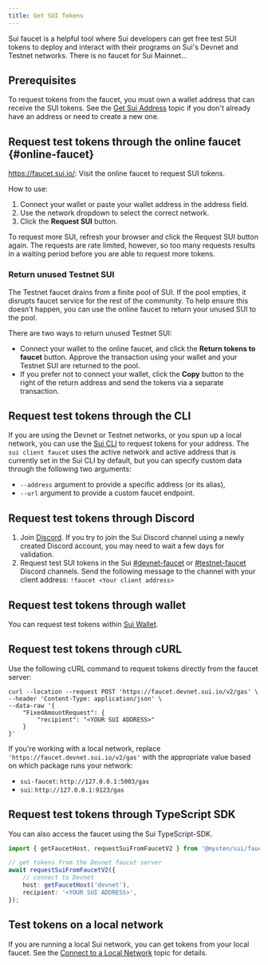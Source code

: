 ```yaml
---
title: Get SUI Tokens
---
```


Sui faucet is a helpful tool where Sui developers can get free test SUI tokens to deploy and interact with their programs on Sui's Devnet and Testnet networks. There is no faucet for Sui Mainnet...

## Prerequisites

To request tokens from the faucet, you must own a wallet address that can receive the SUI tokens. See the [Get Sui Address](./get-address.mdx) topic if you don't already have an address or need to create a new one.

## Request test tokens through the online faucet {#online-faucet}

https://faucet.sui.io/: Visit the online faucet to request SUI tokens.

How to use:

1. Connect your wallet or paste your wallet address in the address field.
1. Use the network dropdown to select the correct network.
1. Click the **Request SUI** button. 

To request more SUI, refresh your browser and click the Request SUI button again. The requests are rate limited, however, so too many requests results in a waiting period before you are able to request more tokens. 

### Return unused Testnet SUI

The Testnet faucet drains from a finite pool of SUI. If the pool empties, it disrupts faucet service for the rest of the community. To help ensure this doesn't happen, you can use the online faucet to return your unused SUI to the pool.

There are two ways to return unused Testnet SUI:

- Connect your wallet to the online faucet, and click the **Return tokens to faucet** button. Approve the transaction using your wallet and your Testnet SUI are returned to the pool.
- If you prefer not to connect your wallet, click the **Copy** button to the right of the return address and send the tokens via a separate transaction.

## Request test tokens through the CLI

If you are using the Devnet or Testnet networks, or you spun up a local network, you can use the [Sui CLI](../../../references/cli/client.mdx) to request tokens for your address. The `sui client faucet` uses the active network and active address that is currently set in the Sui CLI by default, but you can specify custom data through the following two arguments:

- `--address` argument to provide a specific address (or its alias),
- `--url` argument to provide a custom faucet endpoint.

## Request test tokens through Discord

1. Join [Discord](https://discord.gg/sui).
   If you try to join the Sui Discord channel using a newly created Discord account, you may need to wait a few days for validation.
1. Request test SUI tokens in the Sui [#devnet-faucet](https://discord.com/channels/916379725201563759/971488439931392130) or [#testnet-faucet](https://discord.com/channels/916379725201563759/1037811694564560966) Discord channels. Send the following message to the channel with your client address:
   `!faucet <Your client address>`

## Request test tokens through wallet

You can request test tokens within [Sui Wallet](https://github.com/MystenLabs/mysten-app-docs/blob/main/mysten-sui-wallet.md#add-sui-tokens-to-your-sui-wallet).

## Request test tokens through cURL

Use the following cURL command to request tokens directly from the faucet server:

```
curl --location --request POST 'https://faucet.devnet.sui.io/v2/gas' \
--header 'Content-Type: application/json' \
--data-raw '{
    "FixedAmountRequest": {
        "recipient": "<YOUR SUI ADDRESS>"
    }
}'
```

If you're working with a local network, replace `'https://faucet.devnet.sui.io/v2/gas'` with the appropriate value based on which package runs your network:

- `sui-faucet`: `http://127.0.0.1:5003/gas`
- `sui`: `http://127.0.0.1:9123/gas`

## Request test tokens through TypeScript SDK

You can also access the faucet using the Sui TypeScript-SDK.

```typescript
import { getFaucetHost, requestSuiFromFaucetV2 } from '@mysten/sui/faucet';

// get tokens from the Devnet faucet server
await requestSuiFromFaucetV2({
	// connect to Devnet
	host: getFaucetHost('devnet'),
	recipient: '<YOUR SUI ADDRESS>',
});
```

## Test tokens on a local network

If you are running a local Sui network, you can get tokens from your local faucet. See the [Connect to a Local Network](./local-network.mdx#use-the-local-faucet) topic for details.
